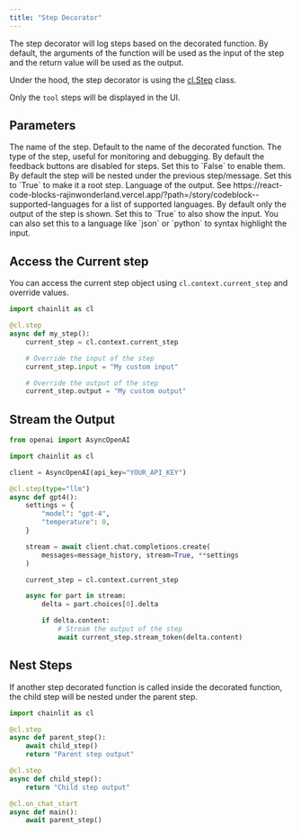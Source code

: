 ```yaml
---
title: "Step Decorator"
---
```


The step decorator will log steps based on the decorated function. By default, the arguments of the function will be used as the input of the step and the return value will be used as the output.

Under the hood, the step decorator is using the [cl.Step](/api-reference/step-class) class.

<Note>Only the `tool` steps will be displayed in the UI.</Note>

## Parameters

<ParamField path="name" type="str" optional>
  The name of the step. Default to the name of the decorated function.
</ParamField>
<ParamField path="type" type="str" default="undefined" optional>
  The type of the step, useful for monitoring and debugging.
</ParamField>
<ParamField path="disable_feedback" type="bool" default="True" optional>
  By default the feedback buttons are disabled for steps. Set this to `False` to
  enable them.
</ParamField>
<ParamField path="root" type="bool" default="False" optional>
  By default the step will be nested under the previous step/message. Set this
  to `True` to make it a root step.
</ParamField>
<ParamField path="language" type="str" optional>
  Language of the output. See
  https://react-code-blocks-rajinwonderland.vercel.app/?path=/story/codeblock--supported-languages
  for a list of supported languages.
</ParamField>
<ParamField path="show_input" type="Union[bool, str]" default="False" optional>
  By default only the output of the step is shown. Set this to `True` to also
  show the input. You can also set this to a language like `json` or `python` to
  syntax highlight the input.
</ParamField>

## Access the Current step

You can access the current step object using `cl.context.current_step` and override values.

```python
import chainlit as cl

@cl.step
async def my_step():
    current_step = cl.context.current_step

    # Override the input of the step
    current_step.input = "My custom input"

    # Override the output of the step
    current_step.output = "My custom output"
```

## Stream the Output

```python
from openai import AsyncOpenAI

import chainlit as cl

client = AsyncOpenAI(api_key="YOUR_API_KEY")

@cl.step(type="llm")
async def gpt4():
    settings = {
        "model": "gpt-4",
        "temperature": 0,
    }

    stream = await client.chat.completions.create(
        messages=message_history, stream=True, **settings
    )

    current_step = cl.context.current_step

    async for part in stream:
        delta = part.choices[0].delta

        if delta.content:
            # Stream the output of the step
            await current_step.stream_token(delta.content)
```

## Nest Steps

If another step decorated function is called inside the decorated function, the child step will be nested under the parent step.

```python
import chainlit as cl

@cl.step
async def parent_step():
    await child_step()
    return "Parent step output"

@cl.step
async def child_step():
    return "Child step output"

@cl.on_chat_start
async def main():
    await parent_step()
```
